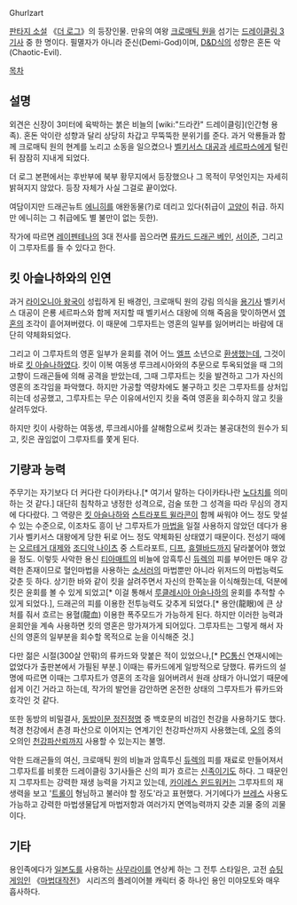 Ghurlzart

[[판타지 소설]] 《[[더 로그]]》의 등장인물. 만유의 여왕 [[크로매틱 원]]을 섬기는 [[드레이클링 3기사]] 중 한 명이다. 필멸자가 아니라 준신(Demi-God)이며, [[D&D]]식의 성향은 혼돈 악(Chaotic-Evil).

[[목차]]
== 설명 ==
외견은 신장이 3미터에 육박하는 붉은 비늘의 [wiki:"드라칸" 드레이클링](인간형 용족). 혼돈 악이란 성향과 달리 상당히 차갑고 무뚝뚝한 분위기를 준다. 과거 악룡들과 함께 크로매틱 원의 현계를 노리고 소동을 일으켰으나 [[벨키서스 대공]]과 [[세르파스]]에게 털린 뒤 잠잠히 지내게 되었다.

더 로그 본편에서는 후반부에 북부 황무지에서 등장했으나 그 목적이 무엇인지는 자세히 밝혀지지 않았다. 등장 자체가 사실 그걸로 끝이었다.

여담이지만 드래곤뉴트 [[에니히]]를 애완동물(?)로 데리고 있다(취급이 [[고양이]] 취급. 하지만 에니히는 그 취급에도 별 불만이 없는 듯한).

작가에 따르면 [[레이펜테나]]의 3대 전사를 꼽으라면 [[류카드 드래곤 베인]], [[서이준]], 그리고 이 그루자트를 들 수 있다고 한다.

== 킷 아슬나하와의 인연 ==
과거 [[라이오니아 왕국]]이 성립하게 된 배경인, 크로매틱 원의 강림 의식을 [[용기사]] 벨키서스 대공이 은룡 세르파스와 함께 저지할 때 벨키서스 대왕에 의해 죽음을 맞이하면서 [[영혼]]의 조각이 흩어져버렸다. 이 때문에 그루자트는 영혼의 일부를 잃어버리는 바람에 대단히 약체화되었다.

그리고 이 그루자트의 영혼 일부가 윤회를 겪어 어느 [[엘프]] 소년으로 [[환생]]했는데, 그것이 바로 [[킷 아슬나하]]였다. 킷이 이복 여동생 루크레시아와의 추문으로 투옥되었을 때 그의 고향이 드래곤들에 의해 공격을 받았는데, 그때 그루자트는 킷을 발견하고 그가 자신의 영혼의 조각임을 파악했다. 하지만 가공할 역량차에도 불구하고 킷은 그루자트를 상처입히는데 성공했고, 그루자트는 무슨 이유에서인지 킷을 죽여 영혼을 회수하지 않고 킷을 살려두었다.

하지만 킷이 사랑하는 여동생, 루크레시아를 살해함으로써 킷과는 불공대천의 원수가 되고, 킷은 끊임없이 그루자트를 쫓게 된다.

== 기량과 능력 ==
주무기는 자기보다 더 커다란 다이카타나.[* 여기서 말하는 다이카타나란 [[노다치]]를 의미하는 것 같다.] 대단히 침착하고 냉정한 성격으로, 검술 또한 그 성격을 따라 무심의 경지에 다다랐다. 그 역량은 [[킷 아슬나하]]와 [[스트라포트 윌라콘]]이 함께 싸워야 어느 정도 맞설 수 있는 수준으로, 이조차도 흥이 난 그루자트가 [[마법]]을 일절 사용하지 않았던 데다가 용기사 벨키서스 대왕에게 당한 뒤로 어느 정도 약체화된 상태였기 때문이다. 전성기 때에는 [[오르테거 대제]]와 [[조디악 나이츠]] 중 스트라포트, [[디프]], [[휴렐바드]]까지 달라붙어야 했었을 정도.
이렇듯 사악한 용신 [[티아매트]]의 비늘에 암흑투신 [[듀렉]]의 피를 부어만든 매우 강력한 존재이므로 혈인마법을 사용하는 [[소서러]]의 마법뿐만 아니라 위저드의 마법능력도 갖춘 듯 하다. 상기한 바와 같이 킷을 살려주면서 자신의 한쪽눈을 이식해줬는데, 덕분에 킷은 윤회를 볼 수 있게 되었고[* 이걸 통해서 [[루클레시아 아슬나하]]의 윤회를 추적할 수 있게 되었다.], 드래곤의 피를 이용한 전투능력도 갖추게 되었다.[* 용안(龍眼)에 큰 상처를 줘서 흐르는 용혈(龍血) 이용한 폭주모드가 가능하게 된다. 하지만 이러한 능력과 윤회안을 계속 사용하면 킷의 영혼은 망가져가게 되어있다. 그루자트는 그렇게 해서 자신의 영혼의 일부분을 회수할 목적으로 눈을 이식해준 것.]

다만 젊은 시절(300살 안팎)의 류카드와 맞붙은 적이 있었으나,[* [[PC통신]] 연재시에는 없었다가 출판본에서 가필된 부분.] 이때는 류카드에게 일방적으로 당했다. 류카드의 설명에 따르면 이때는 그루자트가 영혼의 조각을 잃어버려서 원래 상태가 아니었기 때문에 쉽게 이긴 거라고 하는데, 작가의 발언을 감안하면 온전한 상태의 그루자트가 류카드와 호각인 것 같다.

또한 동방의 비밀결사, [[동방이문 정진정명]] 중 백호문의 비검인 천강을 사용하기도 했다. 척경 천강에서 촌경 파산으로 이어지는 연계기인 천강파산까지 사용했는데, [[오의]] 중의 오의인 [[천강파산뢰]]까지 사용할 수 있는지는 불명.

악한 드래곤들의 여신, 크로매틱 원의 비늘과 암흑투신 [[듀렉]]의 피를 재료로 만들어져서 그루자트를 비롯한 드레이클링 3기사들은 신의 피가 흐르는 [[신족]]이기도 하다. 그 때문인지 그루자트는 강력한 재생 능력을 가지고 있는데, [[카이레스 윈드워커]]는 그루자트의 재생력을 보고 '[[트롤]]이 형님하고 불러야 할 정도'라고 표현했다. 거기에다가 [[브레스]] 사용도 가능하고 강력한 마법생물답게 마법저항과 여러가지 면역능력까지 갖춘 괴물 중의 괴물이다.

== 기타 ==
용인족에다가 [[일본도]]를 사용하는 [[사무라이]]를 연상케 하는 그 전투 스타일은, 고전 [[슈팅 게임]]인 《[[마법대작전]]》 시리즈의 플레이어블 캐릭터 중 하나인 용인 미야모토와 매우 흡사하다.
